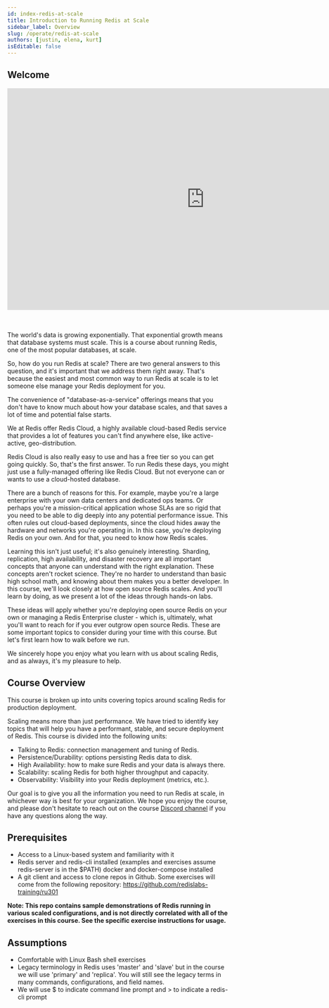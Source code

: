 ```yaml
---
id: index-redis-at-scale
title: Introduction to Running Redis at Scale
sidebar_label: Overview
slug: /operate/redis-at-scale
authors: [justin, elena, kurt]
isEditable: false
---
```



## Welcome
<div class="text--center">
<iframe width="896" height="504" src="https://www.youtube.com/embed/3H896s0rr8E" frameborder="0" allow="accelerometer; autoplay; clipboard-write; encrypted-media; gyroscope; picture-in-picture" allowfullscreen></iframe>
</div>

<br />
<br />
<p>The world's data is growing exponentially. That exponential growth means that database systems must scale. This is a course about running Redis, one of the most popular databases, at scale.</p>

So, how do you run Redis at scale? There are two general answers to this question, and it's important that we address them right away. That's because the easiest and most common way to run Redis at scale is to let someone else manage your Redis deployment for you.

The convenience of "database-as-a-service" offerings means that you don't have to know much about how your database scales, and that saves a lot of time and potential false starts.

We at Redis offer Redis Cloud, a highly available cloud-based Redis service that provides a lot of features you can't find anywhere else, like active-active, geo-distribution.

Redis Cloud is also really easy to use and has a free tier so you can get going quickly. So, that's the first answer. To run Redis these days, you might just use a fully-managed offering like Redis Cloud. But not everyone can or wants to use a cloud-hosted database. 

There are a bunch of reasons for this. For example, maybe you're a large enterprise with your own data centers and dedicated ops teams. Or perhaps you're a mission-critical application whose SLAs are so rigid that you need to be able to dig deeply into any potential performance issue. This often rules out cloud-based deployments, since the cloud hides away the hardware and networks you're operating in. In this case, you're deploying Redis on your own. And for that, you need to know how Redis scales.

Learning this isn't just useful; it's also genuinely interesting. Sharding, replication, high availability, and disaster recovery are all important concepts that anyone can understand with the right explanation. These concepts aren't rocket science. They're no harder to understand than basic high school math, and knowing about them makes you a better developer.
In this course, we'll look closely at how open source Redis scales. And you'll learn by doing, as we present a lot of the ideas through hands-on labs.

These ideas will apply whether you're deploying open source Redis on your own or managing a Redis Enterprise cluster - which is, ultimately, what  you'll want to reach for if you ever outgrow open source Redis. These are some important topics to consider during your time with this course. But let's first learn how to walk before we run.  

We sincerely hope you enjoy what you learn with us about scaling Redis, and as always, it's my pleasure to help.

## Course Overview
This course is broken up into units covering topics around scaling Redis for production deployment.

Scaling means more than just performance. We have tried to identify key topics that will help you have a performant, stable, and secure deployment of Redis. This course is divided into the following units:

- Talking to Redis: connection management and tuning of Redis.
- Persistence/Durability: options persisting Redis data to disk.
- High Availability: how to make sure Redis and your data is always there.
- Scalability: scaling Redis for both higher throughput and capacity.
- Observability: Visibility into your Redis deployment (metrics, etc.).

Our goal is to give you all the information you need to run Redis at scale, in whichever way is best for your organization. We hope you enjoy the course, and please don't hesitate to reach out on the course [Discord channel](https://discord.gg/ZnjZbDMDub) if you have any questions along the way.

## Prerequisites

- Access to a Linux-based system and familiarity with it
- Redis server and redis-cli installed (examples and exercises assume redis-server is in the $PATH)
docker and docker-compose installed
- A git client and access to clone repos in Github. Some exercises will come from the following repository: https://github.com/redislabs-training/ru301

<strong>Note: This repo contains sample demonstrations of Redis running in various scaled configurations, and is not directly correlated with all of the exercises in this course. See the specific exercise instructions for usage.</strong>

## Assumptions

- Comfortable with Linux Bash shell exercises
- Legacy terminology in Redis uses 'master' and 'slave' but in the course we will use 'primary' and 'replica'. You will still see the legacy terms in many commands, configurations, and field names.
- We will use $ to indicate command line prompt and > to indicate a redis-cli prompt
